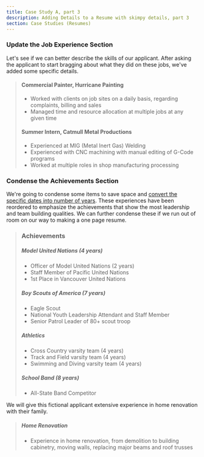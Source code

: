 ```yaml
---
title: Case Study A, part 3
description: Adding Details to a Resume with skimpy details, part 3
section: Case Studies (Resumes)
---
```


### Update the Job Experience Section

Let's see if we can better describe the skills of our applicant. After asking the applicant to start bragging about what they did on these jobs, we've added some specific details.

> #### Commercial Painter, Hurricane Painting
> * Worked with clients on job sites on a daily basis, regarding complaints, billing and sales
> * Managed time and resource allocation at multiple jobs at any given time
> 
> #### Summer Intern, Catmull Metal Productions
> * Experienced at MIG (Metal Inert Gas) Welding 
> * Experienced with CNC machining with manual editing of G-Code programs
> * Worked at multiple roles in shop manufacturing processing

### Condense the Achievements Section

We're going to condense some items to save space and [convert the specific dates into number of years](/resume/tips/dates-not-recommended). These experiences have been reordered to emphasize the achievements that show the most leadership and team building qualities. We can further condense these if we run out of room on our way to making a one page resume.

> ### Achievements
> ##### Model United Nations (4 years)
> * Officer of Model United Nations (2 years)
> * Staff Member of Pacific United Nations 
> * 1st Place in Vancouver United Nations
> 
> ##### Boy Scouts of America (7 years)
> * Eagle Scout
> * National Youth Leadership Attendant and Staff Member
> * Senior Patrol Leader of 80+ scout troop
> ##### Athletics
> * Cross Country varsity team (4 years)
> * Track and Field varsity team (4 years)
> * Swimming and Diving varsity team (4 years)
>
> ##### School Band (8 years)
> * All-State Band Competitor

We will give this fictional applicant extensive experience in home renovation with their family. 

> ##### Home Renovation
> * Experience in home renovation, from demolition to building cabinetry, moving walls, replacing major beams and roof trusses